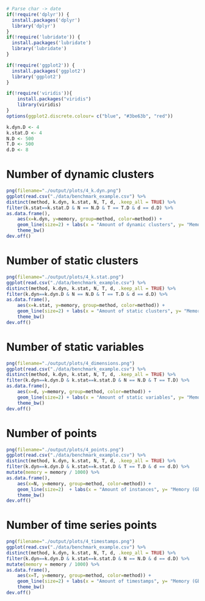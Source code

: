 ```r
# Parse char -> date
if(!require('dplyr')) {
  install.packages('dplyr')
  library('dplyr')
}
if(!require('lubridate')) {
  install.packages('lubridate')
  library('lubridate')
}

if(!require('ggplot2')) {
  install.packages('ggplot2')
  library('ggplot2')
}

if(!require('viridis')){
    install.packages("viridis")
    library(viridis)
}
options(ggplot2.discrete.colour= c("blue", "#3be63b", "red"))
```
```r
k.dyn.D <- 4
k.stat.D <- 4
N.D <- 500
T.D <- 500
d.D <- 8
```


# Number of dynamic clusters 
```r
png(filename="./output/plots/4_k.dyn.png")
ggplot(read.csv("./data/benchmark_example.csv") %>%
distinct(method, k.dyn, k.stat, N, T, d, .keep_all = TRUE) %>%
filter(k.stat==k.stat.D & N == N.D & T == T.D & d == d.D) %>% 
as.data.frame(), 
    aes(x=k.dyn, y=memory, group=method, color=method)) + 
    geom_line(size=2) + labs(x = "Amount of dynamic clusters", y= "Memory (Gb)") +
    theme_bw()
dev.off()
```


# Number of static clusters
```r
png(filename="./output/plots/4_k.stat.png")
ggplot(read.csv("./data/benchmark_example.csv") %>%
distinct(method, k.dyn, k.stat, N, T, d, .keep_all = TRUE) %>%
filter(k.dyn==k.dyn.D & N == N.D & T == T.D & d == d.D) %>% 
as.data.frame(), 
    aes(x=k.stat, y=memory, group=method, color=method)) + 
    geom_line(size=2) + labs(x = "Amount of static clusters", y= "Memory (Gb)") +
    theme_bw()
dev.off()
```
# Number of static variables
```r
png(filename="./output/plots/4_dimensions.png")
ggplot(read.csv("./data/benchmark_example.csv") %>%
distinct(method, k.dyn, k.stat, N, T, d, .keep_all = TRUE) %>%
filter(k.dyn==k.dyn.D & k.stat==k.stat.D & N == N.D & T == T.D) %>% 
as.data.frame(), 
    aes(x=d, y=memory, group=method, color=method)) + 
    geom_line(size=2) + labs(x = "Amount of static variables", y= "Memory (Gb)") +
    theme_bw()
dev.off()
```

# Number of points
```r
png(filename="./output/plots/4_points.png")
ggplot(read.csv("./data/benchmark_example.csv") %>%
distinct(method, k.dyn, k.stat, N, T, d, .keep_all = TRUE) %>%
filter(k.dyn==k.dyn.D & k.stat==k.stat.D & T == T.D & d == d.D) %>% 
mutate(memory = memory / 1000) %>%
as.data.frame(), 
    aes(x=N, y=memory, group=method, color=method)) + 
    geom_line(size=2)  + labs(x = "Amount of instances", y= "Memory (Gb)") +
    theme_bw()
dev.off()
```
# Number of time series points
```r
png(filename="./output/plots/4_timestamps.png")
ggplot(read.csv("./data/benchmark_example.csv") %>%
distinct(method, k.dyn, k.stat, N, T, d, .keep_all = TRUE) %>%
filter(k.dyn==k.dyn.D & k.stat==k.stat.D & N == N.D & d == d.D) %>% 
mutate(memory = memory / 1000) %>%
as.data.frame(), 
    aes(x=T, y=memory, group=method, color=method)) + 
    geom_line(size=2) + labs(x = "Amount of timestamps", y= "Memory (Gb)") +
    theme_bw()
dev.off()
```
